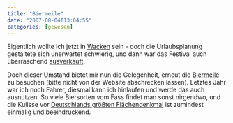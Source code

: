 ```yaml
---
title: "Biermeile"
date: "2007-08-04T13:04:55"
categories: [gewesen]
---
```


Eigentlich wollte ich jetzt in [Wacken](http://www.wacken.com/de/woa2007/) sein - doch die Urlaubsplanung gestaltete sich unerwartet schwierig, und dann war das Festival auch überraschend [ausverkauft](http://newserver.wacken.com/de/woa2007/main-news/news/ansicht/article/woa-2007-sold-out/).

Doch dieser Umstand bietet mir nun die Gelegenheit, erneut die [Biermeile](http://www.berliner-bierfestival.de/) zu besuchen (bitte nicht von der Website abschrecken lassen). Letztes Jahr war ich noch Fahrer, diesmal kann ich hinlaufen und werde das auch ausnutzen. So viele Biersorten vom Fass findet man sonst nirgendwo, und die Kulisse vor [Deutschlands größten Flächendenkmal](http://de.wikipedia.org/wiki/Karl-Marx-Allee) ist zumindest einmalig und beeindruckend.
